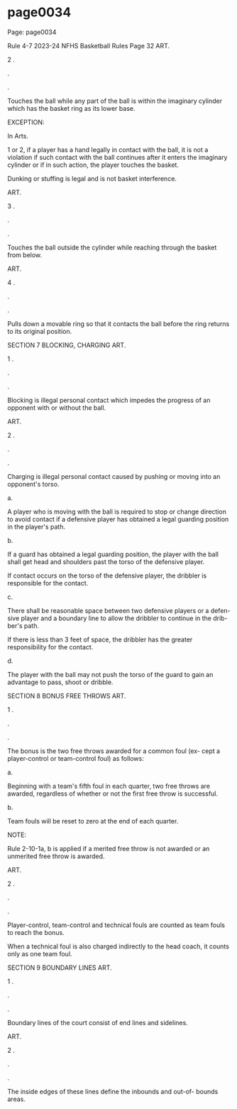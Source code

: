 
# page0034

Page: page0034

Rule 4-7 2023-24 NFHS Basketball Rules Page 32 ART.

2 .

.

.

Touches the ball while any part of the ball is within the imaginary cylinder which has the basket ring as its lower base.

EXCEPTION:

In Arts.

1 or 2, if a player has a hand legally in contact with the ball, it is not a violation if such contact with the ball continues after it enters the imaginary cylinder or if in such action, the player touches the basket.

Dunking or stuffing is legal and is not basket interference.

ART.

3 .

.

.

Touches the ball outside the cylinder while reaching through the basket from below.

ART.

4 .

.

.

Pulls down a movable ring so that it contacts the ball before the ring returns to its original position.

SECTION 7 BLOCKING, CHARGING ART.

1 .

.

.

Blocking is illegal personal contact which impedes the progress of an opponent with or without the ball.

ART.

2 .

.

.

Charging is illegal personal contact caused by pushing or moving into an opponent's torso.

a.

A player who is moving with the ball is required to stop or change direction to avoid contact if a defensive player has obtained a legal guarding position in the player's path.

b.

If a guard has obtained a legal guarding position, the player with the ball shall get head and shoulders past the torso of the defensive player.

If contact occurs on the torso of the defensive player, the dribbler is responsible for the contact.

c.

There shall be reasonable space between two defensive players or a defen- sive player and a boundary line to allow the dribbler to continue in the drib- ber's path.

If there is less than 3 feet of space, the dribbler has the greater responsibility for the contact.

d.

The player with the ball may not push the torso of the guard to gain an advantage to pass, shoot or dribble.

SECTION 8 BONUS FREE THROWS ART.

1 .

.

.

The bonus is the two free throws awarded for a common foul (ex- cept a player-control or team-control foul) as follows:

a.

Beginning with a team's fifth foul in each quarter, two free throws are awarded, regardless of whether or not the first free throw is successful.

b.

Team fouls will be reset to zero at the end of each quarter.

NOTE:

Rule 2-10-1a, b is applied if a merited free throw is not awarded or an unmerited free throw is awarded.

ART.

2 .

.

.

Player-control, team-control and technical fouls are counted as team fouls to reach the bonus.

When a technical foul is also charged indirectly to the head coach, it counts only as one team foul.

SECTION 9 BOUNDARY LINES ART.

1 .

.

.

Boundary lines of the court consist of end lines and sidelines.

ART.

2 .

.

.

The inside edges of these lines define the inbounds and out-of- bounds areas.
  